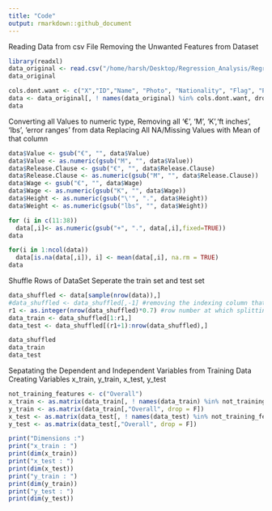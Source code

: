```yaml
---
title: "Code"
output: rmarkdown::github_document
---
```

Reading Data from csv File
Removing the Unwanted Features from Dataset

```r
library(readxl)
data_original <- read.csv("/home/harsh/Desktop/Regression_Analysis/Regression_Project/data.csv")
data_original

cols.dont.want <- c("X","ID","Name", "Photo", "Nationality", "Flag", "Potential", "Club", "Club.Logo", "Preferred.Foot", "Work.Rate", "Body.Type", "Real.Face", "Position", "Jersey.Number", "Joined", "Loaned.From", "Contract.Valid.Until" ) 
data <- data_original[, ! names(data_original) %in% cols.dont.want, drop = F]
data
```

Converting all Values to numeric type,
Removing all '€', 'M', 'K','ft inches', 'lbs', 'error ranges' from data
Replacing All NA/Missing Values with Mean of that column

```r
data$Value <- gsub("€", "", data$Value)
data$Value <- as.numeric(gsub("M", "", data$Value))
data$Release.Clause <- gsub("€", "", data$Release.Clause)
data$Release.Clause <- as.numeric(gsub("M", "", data$Release.Clause))
data$Wage <- gsub("€", "", data$Wage)
data$Wage <- as.numeric(gsub("K", "", data$Wage))
data$Height <- as.numeric(gsub("\'", ".", data$Height))
data$Weight <- as.numeric(gsub("lbs", "", data$Weight))

for (i in c(11:38))
  data[,i]<- as.numeric(gsub("+", ".", data[,i],fixed=TRUE))
data

for(i in 1:ncol(data))
  data[is.na(data[,i]), i] <- mean(data[,i], na.rm = TRUE)
data
```

Shuffle Rows of DataSet
Seperate the train set and test set

```r

data_shuffled <- data[sample(nrow(data)),]
#data_shuffled <- data_shuffled[,-1] #removing the indexing column that shuffling induced
r1 <- as.integer(nrow(data_shuffled)*0.7) #row number at which splitting takes place
data_train <- data_shuffled[1:r1,]
data_test <- data_shuffled[(r1+1):nrow(data_shuffled),]

data_shuffled
data_train
data_test
```

Sepatating the Dependent and Independent Variables from Training Data
Creating Variables x_train, y_train, x_test, y_test

```r
not_training_features <- c("Overall") 
x_train <- as.matrix(data_train[, ! names(data_train) %in% not_training_features, drop = F])
y_train <- as.matrix(data_train[,"Overall", drop = F])
x_test <- as.matrix(data_test[, ! names(data_test) %in% not_training_features, drop = F])
y_test <- as.matrix(data_test[,"Overall", drop = F])

print("Dimensions :")
print("x_train : ")
print(dim(x_train))
print("x_test : ")
print(dim(x_test))
print("y_train : ")
print(dim(y_train))
print("y_test : ")
print(dim(y_test))
```



